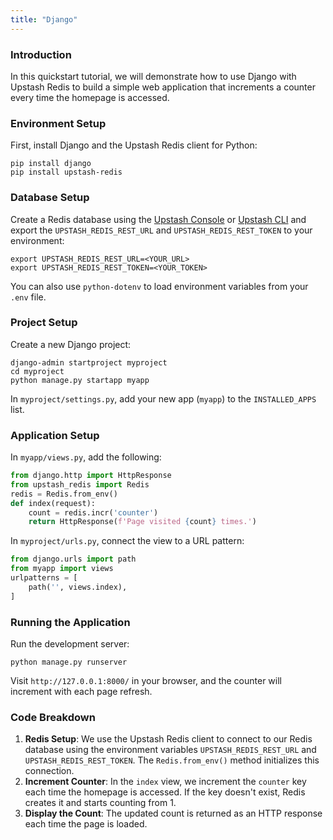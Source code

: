 ```yaml
---
title: "Django"
---
```

### Introduction
In this quickstart tutorial, we will demonstrate how to use Django with Upstash Redis to build a simple web application that increments a counter every time the homepage is accessed.
### Environment Setup
First, install Django and the Upstash Redis client for Python:
```shell
pip install django
pip install upstash-redis
```
### Database Setup
Create a Redis database using the [Upstash Console](https://console.upstash.com) or [Upstash CLI](https://github.com/upstash/cli) and export the `UPSTASH_REDIS_REST_URL` and `UPSTASH_REDIS_REST_TOKEN` to your environment:
```shell
export UPSTASH_REDIS_REST_URL=<YOUR_URL>
export UPSTASH_REDIS_REST_TOKEN=<YOUR_TOKEN>
```
You can also use `python-dotenv` to load environment variables from your `.env` file.
### Project Setup
Create a new Django project:
```shell
django-admin startproject myproject
cd myproject
python manage.py startapp myapp
```
In `myproject/settings.py`, add your new app (`myapp`) to the `INSTALLED_APPS` list.
### Application Setup
In `myapp/views.py`, add the following:
```python
from django.http import HttpResponse
from upstash_redis import Redis
redis = Redis.from_env()
def index(request):
    count = redis.incr('counter')
    return HttpResponse(f'Page visited {count} times.')
```
In `myproject/urls.py`, connect the view to a URL pattern:
```python
from django.urls import path
from myapp import views
urlpatterns = [
    path('', views.index),
]
```
### Running the Application
Run the development server:
```shell
python manage.py runserver
```
Visit `http://127.0.0.1:8000/` in your browser, and the counter will increment with each page refresh.
### Code Breakdown
1. **Redis Setup**: We use the Upstash Redis client to connect to our Redis database using the environment variables `UPSTASH_REDIS_REST_URL` and `UPSTASH_REDIS_REST_TOKEN`. The `Redis.from_env()` method initializes this connection.
2. **Increment Counter**: In the `index` view, we increment the `counter` key each time the homepage is accessed. If the key doesn't exist, Redis creates it and starts counting from 1.
3. **Display the Count**: The updated count is returned as an HTTP response each time the page is loaded.